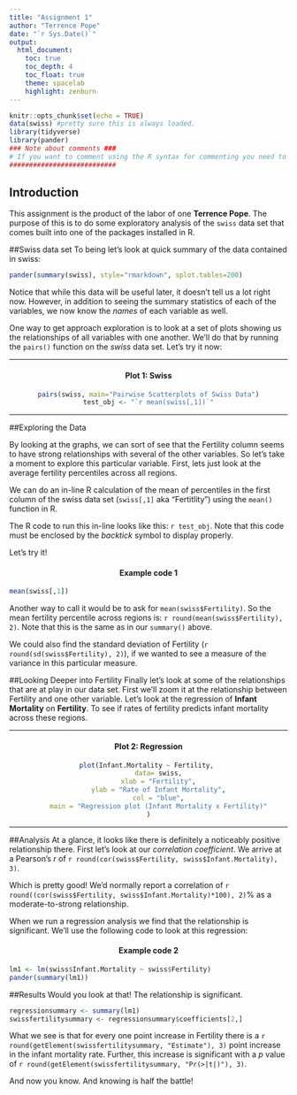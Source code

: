 ```yaml
---
title: "Assignment 1"
author: "Terrence Pope"
date: "`r Sys.Date()`"
output: 
  html_document:
    toc: true
    toc_depth: 4
    toc_float: true
    theme: spacelab
    highlight: zenburn
---
```


```r
knitr::opts_chunk$set(echo = TRUE)
data(swiss) #pretty sure this is always loaded.
library(tidyverse)
library(pander)
### Note about comments ###
# If you want to comment using the R syntax for commenting you need to do it in a chunk and use a hashtag. Anything written outside of a chunk will be shown as text.
###########################
```

## Introduction 

This assignment is the product of the labor of one **Terrence Pope**. The purpose of this is to do some exploratory analysis of the `swiss` data set that comes built into one of the packages installed in R.

##Swiss data set
To being let's look at quick summary of the data contained in swiss:
```r
pander(summary(swiss), style="rmarkdown", splot.tables=200)
```

Notice that while this data will be useful later, it doesn't tell us a lot right now. However, in addition to seeing the summary statistics of each of the variables, we now know the *names* of each variable as well. 

One way to get approach exploration is to look at a set of plots showing us the relationships of all variables with one another. We'll do that by running the  `pairs()` function on the *swiss* data set. Let's try it now:

***
<center> <h4>Plot 1: Swiss</h4>
```r
pairs(swiss, main="Pairwise Scatterplots of Swiss Data")
test_obj <- "`r mean(swiss[,1])`"
```
</center>
***

##Exploring the Data

By looking at the graphs, we can sort of see that the Fertility column seems to have strong relationships with several of the other variables. So let's take a moment to explore this particular variable. First, lets just look at the average fertility percentiles across all regions.

We can do an in-line R calculation of the mean of percentiles in the first column of the swiss data set (`swiss[,1]` aka "Fertitlity") using the `mean()` function in R.

The R code to run this in-line looks like this: `r test_obj`. Note that this code must be enclosed by the *backtick* symbol to display properly.

Let's try it!  

<center> <h4>Example code 1</h4> </center>
```r
mean(swiss[,1])
```

Another way to call it would be to ask for `mean(swiss$Fertility)`. So the mean fertility percentile across regions is: `r round(mean(swiss$Fertility), 2)`. Note that this is the same as in our `summary()` above.

We could also find the standard deviation of Fertility (`r round(sd(swiss$Fertility), 2)`), if we wanted to see a measure of the variance in this particular measure.

##Looking Deeper into Fertility
Finally let's look at some of the relationships that are at play in our data set. First we'll zoom it at the relationship between Fertility and one other variable. Let's look at the regression of **Infant Mortality** on **Fertility**. To see if rates of fertility predicts infant mortality across these regions.

***
<center> <h4>Plot 2: Regression</h4> 
```r
plot(Infant.Mortality ~ Fertility, 
     data= swiss,
     xlab = "Fertility",
     ylab = "Rate of Infant Mortality",
     col = "blue",
     main = "Regression plot (Infant Mortality x Fertility)"
)
```
</center>
***

##Analysis
At a glance, it looks like there is definitely a noticeably positive relationship there. First let's look at our *correlation coefficient*. We arrive at a Pearson's *r* of `r round(cor(swiss$Fertility, swiss$Infant.Mortality), 3)`.

Which is pretty good! We'd normally report a correlation of `r round((cor(swiss$Fertility, swiss$Infant.Mortality)*100), 2)`% as a moderate-to-strong relationship.

When we run a regression analysis we find that the relationship is significant. We'll use the following code to look at this regression:

<center> <h4>Example code 2</h4> </center>
```r
lm1 <- lm(swiss$Infant.Mortality ~ swiss$Fertility)
pander(summary(lm1))
```

##Results
Would you look at that! The relationship is significant. 

```r
regressionsummary <- summary(lm1)
swissfertilitysummary <- regressionsummary$coefficients[2,]
```

What we see is that for every one point increase in Fertility there is a `r round(getElement(swissfertilitysummary, "Estimate"), 3)` point increase in the infant mortality rate. Further, this increase is significant with a *p* value of `r round(getElement(swissfertilitysummary, "Pr(>|t|)"), 3)`.

And now you know. And knowing is half the battle!